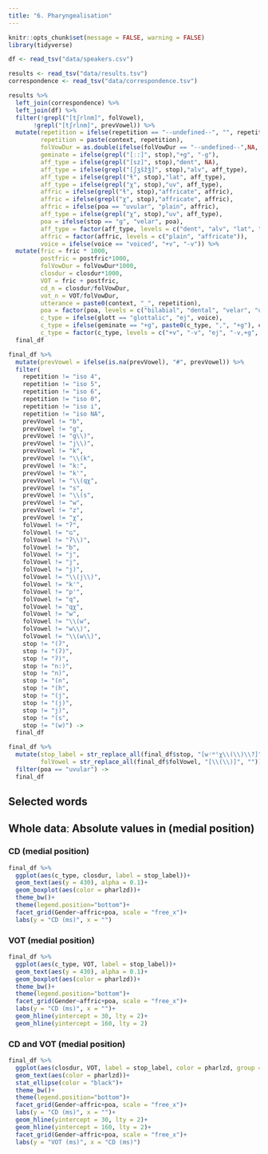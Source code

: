 ```yaml
---
title: "6. Pharyngealisation"
---
```


```r
knitr::opts_chunk$set(message = FALSE, warning = FALSE)
library(tidyverse)

df <- read_tsv("data/speakers.csv")

results <- read_tsv("data/results.tsv")
correspondence <- read_tsv("data/correspondence.tsv")

results %>% 
  left_join(correspondence) %>% 
  left_join(df) %>% 
  filter(!grepl("[tʃrlnm]", folVowel),
       !grepl("[tʃrlnm]", prevVowel)) %>% 
  mutate(repetition = ifelse(repetition == "--undefined--", "", repetition),
         repetition = paste(context, repetition),
         folVowDur = as.double(ifelse(folVowDur == "--undefined--",NA, folVowDur)),
         geminate = ifelse(grepl("[ː:]", stop),"+g", "-g"),
         aff_type = ifelse(grepl("[sz]", stop),"dent", NA),
         aff_type = ifelse(grepl("[ʃʒšžǯ]", stop),"alv", aff_type),
         aff_type = ifelse(grepl("ɬ", stop),"lat", aff_type),
         aff_type = ifelse(grepl("χ", stop),"uv", aff_type),
         affric = ifelse(grepl("ɬ", stop),"affricate", affric),
         affric = ifelse(grepl("χ", stop),"affricate", affric),
         affric = ifelse(poa == "uvular", "plain", affric),
         aff_type = ifelse(grepl("χ", stop),"uv", aff_type),
         poa = ifelse(stop == "ɡ", "velar", poa),
         aff_type = factor(aff_type, levels = c("dent", "alv", "lat", "uv")),
         affric = factor(affric, levels = c("plain", "affricate")),
         voice = ifelse(voice == "voiced", "+v", "-v")) %>% 
  mutate(fric = fric * 1000,
         postfric = postfric*1000,
         folVowDur = folVowDur*1000,
         closdur = closdur*1000,
         VOT = fric + postfric,
         cd_n = closdur/folVowDur,
         vot_n = VOT/folVowDur,
         utterance = paste0(context, "_", repetition),
         poa = factor(poa, levels = c("bilabial", "dental", "velar", "uvular")),
         c_type = ifelse(glott == "glottalic", "ej", voice),
         c_type = ifelse(geminate == "+g", paste0(c_type, ",", "+g"), c_type),
         c_type = factor(c_type, levels = c("+v", "-v", "ej", "-v,+g", "ej,+g"))) ->
  final_df

final_df %>%
  mutate(prevVowel = ifelse(is.na(prevVowel), "#", prevVowel)) %>% 
  filter(
    repetition != "iso 4",
    repetition != "iso 5",
    repetition != "iso 6",
    repetition != "iso 0",
    repetition != "iso i",
    repetition != "iso NA",
    prevVowel != "b",
    prevVowel != "g",
    prevVowel != "g\\)",
    prevVowel != "j\\)",
    prevVowel != "k",
    prevVowel != "\\(k",
    prevVowel != "k:",
    prevVowel != "k'",
    prevVowel != "\\(qχ",
    prevVowel != "s",
    prevVowel != "\\(s",
    prevVowel != "w",
    prevVowel != "z",
    prevVowel != "χ",
    folVowel != "ʔ",
    folVowel != "ɢ",
    folVowel != "ʔ\\)",
    folVowel != "b",
    folVowel != "j",
    folVowel != "j",
    folVowel != "j)",
    folVowel != "\\(j\\)",
    folVowel != "k'",
    folVowel != "p'",
    folVowel != "q",
    folVowel != "qχ",
    folVowel != "w",
    folVowel != "\\(w",
    folVowel != "w\\)",
    folVowel != "\\(w\\)",
    stop != "(ʔ",
    stop != "(ʔ)",
    stop != "ʔ)",
    stop != "n:)",
    stop != "n)",
    stop != "(n",    
    stop != "(h",
    stop != "(j",
    stop != "(j)",
    stop != "j)",
    stop != "(s",
    stop != "(w)") ->
  final_df

final_df %>% 
  mutate(stop_label = str_replace_all(final_df$stop, "[wʲʷˤχ\\(\\)\\?]", ""),
         folVowel = str_replace_all(final_df$folVowel, "[\\(\\)]", "")) %>%
  filter(poa == "uvular") ->
  final_df
```

## Selected words


## Whole dataː Absolute values in (medial position)
### CD (medial position)
```r
final_df %>%
  ggplot(aes(c_type, closdur, label = stop_label))+
  geom_text(aes(y = 430), alpha = 0.1)+
  geom_boxplot(aes(color = pharlzd))+
  theme_bw()+
  theme(legend.position="bottom")+
  facet_grid(Gender~affric+poa, scale = "free_x")+
  labs(y = "CD (ms)", x = "")
```

### VOT (medial position)
```r
final_df %>%
  ggplot(aes(c_type, VOT, label = stop_label))+
  geom_text(aes(y = 430), alpha = 0.1)+
  geom_boxplot(aes(color = pharlzd))+
  theme_bw()+
  theme(legend.position="bottom")+
  facet_grid(Gender~affric+poa, scale = "free_x")+
  labs(y = "CD (ms)", x = "")+
  geom_hline(yintercept = 30, lty = 2)+
  geom_hline(yintercept = 160, lty = 2)
```

### CD and VOT (medial position)
```r
final_df %>%
  ggplot(aes(closdur, VOT, label = stop_label, color = pharlzd, group = pharlzd))+
  geom_text(aes(color = pharlzd))+
  stat_ellipse(color = "black")+
  theme_bw()+
  theme(legend.position="bottom")+
  facet_grid(Gender~affric+poa, scale = "free_x")+
  labs(y = "CD (ms)", x = "")+
  geom_hline(yintercept = 30, lty = 2)+
  geom_hline(yintercept = 160, lty = 2)+
  facet_grid(Gender~affric+poa, scale = "free_x")+
  labs(y = "VOT (ms)", x = "CD (ms)")
```